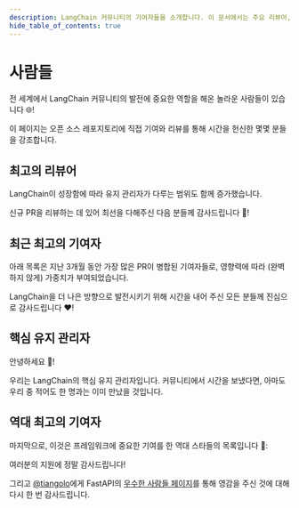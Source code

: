 ```yaml
---
description: LangChain 커뮤니티의 기여자들을 소개합니다. 이 문서에서는 주요 리뷰어, 최근 기여자 및 핵심 유지 관리자를 강조합니다.
hide_table_of_contents: true
---
```



# 사람들

전 세계에서 LangChain 커뮤니티의 발전에 중요한 역할을 해온 놀라운 사람들이 있습니다 🌐!

이 페이지는 오픈 소스 레포지토리에 직접 기여와 리뷰를 통해 시간을 헌신한 몇몇 분들을 강조합니다.

## 최고의 리뷰어

LangChain이 성장함에 따라 유지 관리자가 다루는 범위도 함께 증가했습니다.

신규 PR을 리뷰하는 데 있어 최선을 다해주신 다음 분들께 감사드립니다 🙏!

<People type="top_reviewers"></People>

## 최근 최고의 기여자

아래 목록은 지난 3개월 동안 가장 많은 PR이 병합된 기여자들로, 영향력에 따라 (완벽하지 않게) 가중치가 부여되었습니다.

LangChain을 더 나은 방향으로 발전시키기 위해 시간을 내어 주신 모든 분들께 진심으로 감사드립니다 ❤️!

<People type="top_recent_contributors" count="20"></People>

## 핵심 유지 관리자

안녕하세요 👋!

우리는 LangChain의 핵심 유지 관리자입니다. 커뮤니티에서 시간을 보냈다면, 아마도 우리 중 적어도 한 명과는 이미 만났을 것입니다.

<People type="maintainers"></People>

## 역대 최고의 기여자

마지막으로, 이것은 프레임워크에 중요한 기여를 한 역대 스타들의 목록입니다 🌟:

<People type="top_contributors"></People>

여러분의 지원에 정말 감사드립니다!

그리고 [@tiangolo](https://github.com/tiangolo)에게 FastAPI의 [우수한 사람들 페이지](https://fastapi.tiangolo.com/fastapi-people)를 통해 영감을 주신 것에 대해 다시 한 번 감사드립니다.